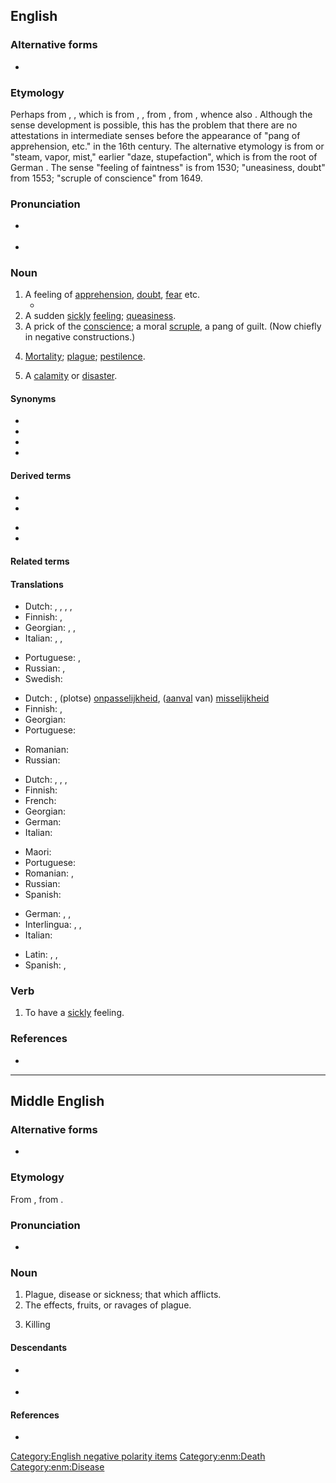 {{also|Qualm}}
==English==

===Alternative forms===
* {{l|en|calm}} {{qualifier|dialectal}}

===Etymology===
{{PIE root|en|gʷelH}}
Perhaps from {{etyl|enm|en}} {{m|enm|qualm}}, {{m|enm|cwalm||death, sickness, plague}}, which is from {{etyl|ang|en}} {{m|ang|cwealm}} {{gloss|West Saxon: "death, disaster, plague"}}, {{m|ang|ūtcualm}} {{gloss|Anglian: "utter destruction"}}, from {{etyl|gem-pro|en}} {{m|gem-pro|*kwalmaz||killing, death, destruction}}, from {{etyl|ine-pro|en}} {{m|ine-pro|*gʷelH-||to stick, pierce; pain, injury, death}}, whence also {{m|en|quell}}.  Although the sense development is possible, this has the problem that there are no attestations in intermediate senses before the appearance of "pang of apprehension, etc." in the 16th century. The alternative etymology is from {{etyl|nl|en}} {{m|nl|kwalm}} or {{etyl|de|en}} {{m|de|Qualm}} "steam, vapor, mist," earlier "daze, stupefaction", which is from the root of German {{m|de|quellen||stream, well up}}. The sense "feeling of faintness" is from 1530; "uneasiness, doubt" from 1553; "scruple of conscience" from 1649.

===Pronunciation===
* {{a|GenAm}} {{IPA|/kwɑm/|/kwɔm/|/kwɑlm/|lang=en}}
* {{a|RP}} {{IPA|/kwɑːm/|/kwɔːm/|lang=en}}

===Noun===
{{en-noun}}

# A feeling of [[apprehension]], [[doubt]], [[fear]] etc. {{defdate|from 16th c.}}
#* {{quote-web
|lang=en
|date=2012-08-25
|year=
|first=
|last=
|author=Andy Pasztor
|authorlink=
|title=Armstrong, First Man on Moon, Dies
|site=Wall Street Journal
|url=http://online.wsj.com/article/SB10000872396390444812704577611620494238512.html
|archiveorg=
|accessdate=2012-08-26
|passage=Opponents of those privatization plans hoped to use Mr. Armstrong's '''qualms''' as ammunition to block the White House initiatives, and they asked for more public statements.
}}
# A sudden [[sickly]] [[feeling]]; [[queasiness]]. {{defdate|from 16th c.}}
# A prick of the [[conscience]]; a moral [[scruple]], a pang of guilt. (Now chiefly in negative constructions.) {{defdate|from 17th c.}}
#: {{ux|en|This lawyer has no '''qualms''' about saving people who are on the wrong side of the law.}}
# {{lb|en|archaic|UK|_|dialectal}} [[mortality|Mortality]]; [[plague]]; [[pestilence]].
# {{lb|en|archaic|UK|_|dialectal}} A [[calamity]] or [[disaster]].

====Synonyms====
* {{l|en|compunction}}
* {{l|en|misgiving}}
* {{l|en|scruple}}
* {{l|en|uneasy}}

====Derived terms====
{{der-top}}
* {{l|en|qualmish}}
* {{l|en|qualmishly}}
{{der-mid}}
* {{l|en|qualmishness}}
* {{l|en|qualmy}}
{{der-bottom}}

====Related terms====
{{rel3|en|quell}}

====Translations====
{{trans-top|sudden feeling of apprehension, doubt, fear etc.}}
* Dutch: {{t|nl|angstgevoel|n}}, {{t+|nl|onbehagen|n}}, {{t+|nl|bedenking}}, {{t+|nl|onzekerheid}}, {{t+|nl|twijfel}}
* Finnish: {{t+|fi|epävarmuus}}, {{t+|fi|epäilys}}
* Georgian: {{t|ka|ეჭვი}}, {{t|ka|მერყეობა}}, {{t|ka|დაბნეულობა}}
* Italian: {{t+|it|dubbio|m}}, {{t+|it|apprensione|f}}, {{t+|it|paura|f}}
{{trans-mid}}
* Portuguese: {{t+|pt|apreensão|f}}, {{t+|pt|receio|m}}
* Russian: {{t+|ru|сомне́ние|n}}, {{t+|ru|расте́рянность|f}}
* Swedish: {{t+|sv|betänklighet}}
{{trans-bottom}}

{{trans-top|sickly feeling of being ill at ease; sudden queasiness}}
* Dutch: {{t|nl|braakkneiging}}, (plotse) [[onpasselijkheid]], ([[aanval]] van) [[misselijkheid]]
* Finnish: {{t+|fi|kuvotus}}, {{t+|fi|etominen}}
* Georgian: {{t|ka|გულის რევა}}
* Portuguese: {{t+|pt|mal-estar|m}}
{{trans-mid}}
* Romanian: {{t+|ro|greață|f}}
* Russian: {{t+|ru|тошнота́|f}}
{{trans-bottom}}

{{trans-top|prick of the conscience, moral scrupule}}
* Dutch: {{t|nl|gewetensaanval}}, {{t+|nl|gewetensbezwaar|n}}, {{t+|nl|scrupule|m}}, {{t+|nl|wroeging}}
* Finnish: {{t|fi|tunnontuska}}
* French: {{t+|fr|scrupule|m}}
* Georgian: {{t|ka|სინდისის ქენჯნა}}
* German: {{t+|de|Gewissensbisse|m-p}}
* Italian: {{t+|it|scrupolo|m}}
{{trans-mid}}
* Maori: {{t|mi|potau}}
* Portuguese: {{t+|pt|escrúpulo|m}}
* Romanian: {{t+|ro|scrupul|n}}, {{t|ro|compuncțiune|f}}
* Russian: {{t|ru|угрызе́ния со́вести|n-p}}
* Spanish: {{t+|es|escrúpulo|m}}
{{trans-bottom}}

{{checktrans-top|}}
* German: {{t+check|de|Skrupel|m}}, {{t+check|de|Unbehagen}}, {{t+check|de|Bedenken|n-p}}
* Interlingua: {{t-check|ia|scrupulo}}, {{t-check|ia|apprehension}}, {{t-check|ia|nausea}}
* Italian: {{t+check|it|scrupolo}}
{{trans-mid}}
* Latin: {{t-check|la|defectio}}, {{t-check|la|fastidium}}, {{t-check|la|nausea}}
* Spanish: {{t-check|es|escrupulo}}, {{t-check|es|naúsea}}
{{trans-bottom}}

===Verb===
{{en-verb}}

# {{lb|en|intransitive}} To have a [[sickly]] feeling.

===References===
* {{R:Online Etymology Dictionary}}

[[Category:English negative polarity items]]

----

==Middle English==

===Alternative forms===
* {{alter|enm|cwalm|cualm|qwalm|qualme}}

===Etymology===
From {{inh|enm|ang|cwealm}}, from {{inh|enm|gem-pro|*kwalmaz}}.

===Pronunciation===
* {{IPA|lang=enm|/kwalm/}}

===Noun===
{{head|enm|noun}}

# Plague, disease or sickness; that which afflicts.
# The effects, fruits, or ravages of plague.
# {{lb|enm|rare}} Killing {{gloss|as a concept or as an instance}}

====Descendants====
* {{desc|en|qualm}} {{q|possibly}}
* {{desc|sco|qualm}} {{q|possibly}}

====References====
* {{R:MED Online|entry=qualm (n.(1))|id=MED35417|accessdate=2018-11-12}}

[[Category:enm:Death]]
[[Category:enm:Disease]]